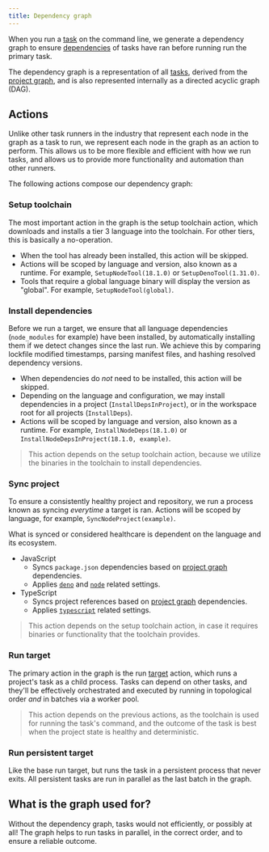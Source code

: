 ```yaml
---
title: Dependency graph
---
```



When you run a [task](../config/project#tasks-1) on the command line, we generate a dependency graph
to ensure [dependencies](../config/project#deps) of tasks have ran before running run the primary
task.

The dependency graph is a representation of all [tasks](../concepts/task), derived from the
[project graph](./project-graph), and is also represented internally as a directed acyclic graph
(DAG).

<DepGraph />

## Actions

Unlike other task runners in the industry that represent each node in the graph as a task to run, we
represent each node in the graph as an action to perform. This allows us to be more flexible and
efficient with how we run tasks, and allows us to provide more functionality and automation than
other runners.

The following actions compose our dependency graph:

### Setup toolchain

The most important action in the graph is the setup toolchain action, which downloads and installs a
tier 3 language into the toolchain. For other tiers, this is basically a no-operation.

- When the tool has already been installed, this action will be skipped.
- Actions will be scoped by language and version, also known as a runtime. For example,
  `SetupNodeTool(18.1.0)` or `SetupDenoTool(1.31.0)`.
- Tools that require a global language binary will display the version as "global". For example,
  `SetupNodeTool(global)`.

### Install dependencies

Before we run a target, we ensure that all language dependencies (`node_modules` for example) have
been installed, by automatically installing them if we detect changes since the last run. We achieve
this by comparing lockfile modified timestamps, parsing manifest files, and hashing resolved
dependency versions.

- When dependencies do _not_ need to be installed, this action will be skipped.
- Depending on the language and configuration, we may install dependencies in a project
  (`InstallDepsInProject`), or in the workspace root for all projects (`InstallDeps`).
- Actions will be scoped by language and version, also known as a runtime. For example,
  `InstallNodeDeps(18.1.0)` or `InstallNodeDepsInProject(18.1.0, example)`.

> This action depends on the setup toolchain action, because we utilize the binaries in the
> toolchain to install dependencies.

### Sync project

To ensure a consistently healthy project and repository, we run a process known as syncing
_everytime_ a target is ran. Actions will be scoped by language, for example,
`SyncNodeProject(example)`.

What is synced or considered healthcare is dependent on the language and its ecosystem.

- JavaScript
  - Syncs `package.json` dependencies based on [project graph](./project-graph) dependencies.
  - Applies [`deno`](../config/toolchain#deno) and [`node`](../config/toolchain#node) related
    settings.
- TypeScript
  - Syncs project references based on [project graph](./project-graph) dependencies.
  - Applies [`typescript`](../config/toolchain#typescript) related settings.

> This action depends on the setup toolchain action, in case it requires binaries or functionality
> that the toolchain provides.

### Run target

The primary action in the graph is the run [target](../concepts/target) action, which runs a
project's task as a child process. Tasks can depend on other tasks, and they'll be effectively
orchestrated and executed by running in topological order _and_ in batches via a worker pool.

> This action depends on the previous actions, as the toolchain is used for running the task's
> command, and the outcome of the task is best when the project state is healthy and deterministic.

### Run persistent target

Like the base run target, but runs the task in a persistent process that never exits. All persistent
tasks are run in parallel as the last batch in the graph.

## What is the graph used for?

Without the dependency graph, tasks would not efficiently, or possibly at all! The graph helps to
run tasks in parallel, in the correct order, and to ensure a reliable outcome.
